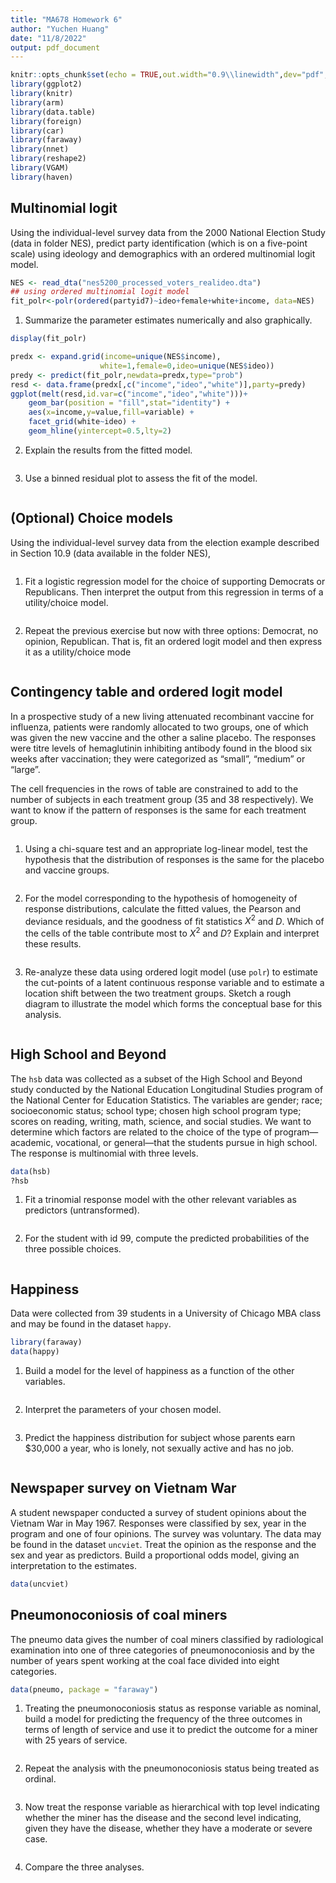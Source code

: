```yaml
---
title: "MA678 Homework 6"
author: "Yuchen Huang"
date: "11/8/2022"
output: pdf_document
---
```


```r
knitr::opts_chunk$set(echo = TRUE,out.width="0.9\\linewidth",dev="pdf",fig.align  = 'center')
library(ggplot2)
library(knitr)
library(arm)
library(data.table)
library(foreign)
library(car)
library(faraway)
library(nnet)
library(reshape2)
library(VGAM)
library(haven)
```

## Multinomial logit
Using the individual-level survey data from the 2000 National Election Study (data in folder NES), predict party identification (which is on a five-point scale) using ideology and demographics with an ordered multinomial logit model.
```r
NES <- read_dta("nes5200_processed_voters_realideo.dta")
## using ordered multinomial logit model
fit_polr<-polr(ordered(partyid7)~ideo+female+white+income, data=NES)
```

1. Summarize the parameter estimates numerically and also graphically. 
```r
display(fit_polr)

predx <- expand.grid(income=unique(NES$income), 
                    white=1,female=0,ideo=unique(NES$ideo))
predy <- predict(fit_polr,newdata=predx,type="prob")
resd <- data.frame(predx[,c("income","ideo","white")],party=predy) 
ggplot(melt(resd,id.var=c("income","ideo","white")))+
    geom_bar(position = "fill",stat="identity") + 
    aes(x=income,y=value,fill=variable) +
    facet_grid(white~ideo) +
    geom_hline(yintercept=0.5,lty=2)
```

2. Explain the results from the fitted model.
```r

```

3. Use a binned residual plot to assess the fit of the model.
```r

```



## (Optional) Choice models
Using the individual-level survey data from the election example described in Section 10.9 (data available in the folder NES), 

```r

```


1. Fit a logistic regression model for the choice of supporting Democrats or Republicans. Then interpret the output from this regression in terms of a utility/choice model.
```r

```

2. Repeat the previous exercise but now with three options: Democrat, no opinion, Republican. That is, fit an ordered logit model and then express it as a utility/choice mode
```r

```


## Contingency table and ordered logit model
In a prospective study of a new living attenuated recombinant vaccine for influenza, patients were randomly allocated to two groups, one of which was given the new vaccine and the other a saline placebo. The responses were titre levels of hemaglutinin inhibiting antibody found in the blood six weeks after vaccination; they were categorized as "small", "medium" or "large". 

\begin{table}[ht]
\centering
\begin{tabular}{rrrrr}
  \hline
treatment & small & moderate & large & Total \\ 
  \hline
placebo &  25 &   8 &   5 & 38 \\ 
 vaccine &   6 &  18 &  11 & 35 \\ 
   \hline
\end{tabular}
\end{table}
The cell frequencies in the rows of table are constrained to add to the number of subjects in each treatment group (35 and 38 respectively). We want to know if the pattern of responses is the same for each treatment group.

```r

```

1. Using a chi-square test and an appropriate log-linear model, test the hypothesis that the distribution of responses is the same for the placebo and vaccine groups.
```r

```

2. For the model corresponding to the hypothesis of homogeneity of response distributions, calculate the fitted values, the Pearson and deviance residuals, and the goodness of fit statistics $X^2$ and $D$. Which of the cells of the table contribute most to $X^2$ and $D$? Explain and interpret these results.
```r

```

3. Re-analyze these data using ordered logit model (use `polr`) to estimate the cut-points of a latent continuous response variable and to estimate a location shift between the two treatment groups. Sketch a rough diagram to illustrate the model which forms the conceptual base for this analysis.
```r

```


## High School and Beyond 
The `hsb` data was collected as a subset of the High School and Beyond study conducted by the National Education Longitudinal Studies program of the National Center for Education Statistics. The variables are gender; race; socioeconomic status; school type; chosen high school program type; scores on reading, writing, math, science, and social studies. We want to determine which factors are related to the choice of the type of program—academic, vocational, or general—that the students pursue in high school. The response is multinomial with three levels.

```r
data(hsb)
?hsb
```

1. Fit a trinomial response model with the other relevant variables as predictors (untransformed).
```r

```

2. For the student with id 99, compute the predicted probabilities of the three possible choices.
```r

```


## Happiness
Data were collected from 39 students in a University of Chicago MBA class and may be found in the dataset `happy`.
```r
library(faraway)
data(happy)
```

1. Build a model for the level of happiness as a function of the other variables.
```r

```

2. Interpret the parameters of your chosen model.
```r

```

3. Predict the happiness distribution for subject whose parents earn $30,000 a year,
who is lonely, not sexually active and has no job.
```r

```

## Newspaper survey on Vietnam War
A student newspaper conducted a survey of student opinions about the Vietnam War in May 1967. Responses were classified by sex, year in the program and one of four opinions. The survey was voluntary. The data may be found in the dataset `uncviet`.  Treat the opinion as the response and the sex and year as predictors. Build a proportional odds model, giving an interpretation to the estimates.

```r
data(uncviet)

```

## Pneumonoconiosis of coal miners
The pneumo data gives the number of coal miners classified by radiological examination into one of three categories of pneumonoconiosis and by the number of years spent working at the coal face divided into eight categories.

```r
data(pneumo, package = "faraway")
```

1. Treating the pneumonoconiosis status as response variable as nominal, build a model for predicting the frequency of the three outcomes in terms of length of service and use it to predict the outcome for a miner with 25 years of service.
```r

```

2. Repeat the analysis with the pneumonoconiosis status being treated as ordinal. 
```r

```

3. Now treat the response variable as hierarchical with top level indicating whether
the miner has the disease and the second level indicating, given they have the
disease, whether they have a moderate or severe case. 
```r

```

4. Compare the three analyses.
```r

```

